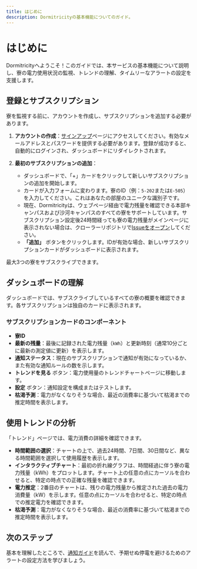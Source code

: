 ```yaml
---
title: はじめに
description: Dormitricityの基本機能についてのガイド。
---
```



# はじめに

Dormitricityへようこそ！このガイドでは、本サービスの基本機能について説明し、寮の電力使用状況の監視、トレンドの理解、タイムリーなアラートの設定を支援します。

## 登録とサブスクリプション

寮を監視する前に、アカウントを作成し、サブスクリプションを追加する必要があります。

1.  **アカウントの作成**：[サインアップ](/auth/register)ページにアクセスしてください。有効なメールアドレスとパスワードを提供する必要があります。登録が成功すると、自動的にログインされ、ダッシュボードにリダイレクトされます。

2.  **最初のサブスクリプションの追加**：
    *   ダッシュボードで、「+」カードをクリックして新しいサブスクリプションの追加を開始します。
    *   カードが入力フォームに変わります。寮のID（例：`5-202`または`E-505`）を入力してください。これはあなたの部屋のユニークな識別子です。
    *   現在、Dormitricityは、ウェブページ経由で電力残量を確認できる本部キャンパスおよび沙河キャンパスのすべての寮をサポートしています。サブスクリプション設定後24時間経っても寮の電力残量がメインページに表示されない場合は、クローラーリポジトリで[Issueをオープン](https://github.com/KeithCoreDumped/dormitricity-crawler/issues/new)してください。
    *   **「追加」** ボタンをクリックします。IDが有効な場合、新しいサブスクリプションカードがダッシュボードに表示されます。

最大3つの寮をサブスクライブできます。

## ダッシュボードの理解

ダッシュボードでは、サブスクライブしているすべての寮の概要を確認できます。各サブスクリプションは独自のカードに表示されます。

### サブスクリプションカードのコンポーネント

*   **寮ID**
*   **最新の残量**：最後に記録された電力残量（`kWh`）と更新時刻（通常10分ごとに最新の測定値に更新）を表示します。
*   **通知ステータス**：現在のサブスクリプションで通知が有効になっているか、また有効な通知ルールの数を示します。
*   **トレンドを見る** <LineChart className="h-4 w-4 inline-block align-text-bottom ml-1" /> ボタン：電力使用量のトレンドチャートページに移動します。
*   **設定** <Settings className="h-4 w-4 inline-block align-middle ml-1" /> ボタン：通知設定を構成またはテストします。
*   **枯渇予測**：電力がなくなりそうな場合、最近の消費率に基づいて枯渇までの推定時間を表示します。

## 使用トレンドの分析

「トレンド」ページでは、電力消費の詳細を確認できます。

*   **時間範囲の選択**：チャートの上で、過去24時間、7日間、30日間など、異なる時間範囲を選択して使用履歴を表示します。
*   **インタラクティブチャート**：最初の折れ線グラフは、時間経過に伴う寮の電力残量（kWh）をプロットします。チャート上の任意の点にカーソルを合わせると、特定の時点での正確な残量を確認できます。
*   **電力推定**：2番目のチャートは、残りの電力残量から推定された過去の電力消費量（kW）を示します。任意の点にカーソルを合わせると、特定の時点での推定電力を確認できます。
*   **枯渇予測**：電力がなくなりそうな場合、最近の消費率に基づいて枯渇までの推定時間を表示します。

## 次のステップ

基本を理解したところで、[通知ガイド](/docs/ja/notification)を読んで、予期せぬ停電を避けるためのアラートの設定方法を学びましょう。